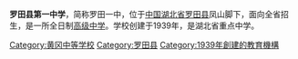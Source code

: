 {{unreferenced|time=2018-04-03T15:16:12+00:00}}
{{expand|time=2018-04-03T15:15:39+00:00}}'''罗田县第一中学'''，简称罗田一中，位于[[中国|中国]][[湖北省|湖北省]][[罗田县|罗田县]]凤山脚下，面向全省招生，是一所全日制[[高级中学|高级中学]]。学校创建于1939年，是湖北省重点中学。

{{湖北省示范中学}}
{{Seni-stub}}
[[Category:黄冈中等学校|Category:黄冈中等学校]]
[[Category:罗田县|Category:罗田县]]
[[Category:1939年創建的教育機構|Category:1939年創建的教育機構]]